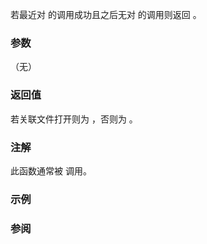 {{cpp/io/basic_filebuf/title |is_open}}
{{cpp/io/basic_filebuf/navbar}}
{{ddcl |
bool is_open() const;
}}

若最近对 {{lc|open()}} 的调用成功且之后无对 {{lc|close()}} 的调用则返回 {{c|true}}。

===参数===
（无）

===返回值===
若关联文件打开则为 {{c|true}}，否则为 {{c|false}}。

===注解===
此函数通常被 {{lc|std::basic_fstream::is_open()}} 调用。

===示例===
{{example
 |
 | code=
#include &lt;fstream&gt;
#include &lt;iostream&gt;

int main()
{
    std::ifstream fs("test.txt");
    std::filebuf fb;
    fb.open("test.txt", std::ios_base::in);
    std::cout &lt;&lt; std::boolalpha
              &lt;&lt; "直接调用: " &lt;&lt; fb.is_open() &lt;&lt; '\n'
              &lt;&lt; "通过 streambuf: " &lt;&lt; fs.rdbuf()-&gt;is_open() &lt;&lt; '\n'
              &lt;&lt; "通过 fstream: " &lt;&lt; fs.is_open() &lt;&lt; '\n';
}
 | output=
直接调用: true
通过 streambuf: true
通过 fstream: true
}}

===参阅===
{{dsc begin}}
{{dsc inc | cpp/io/basic_filebuf/dsc open}}
{{dsc inc | cpp/io/basic_filebuf/dsc close}}
{{dsc end}}

{{langlinks|de|en|es|fr|it|ja|pt|ru}}